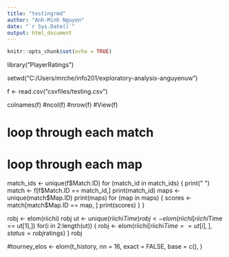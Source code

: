 ```yaml
---
title: "testingrmd"
author: "Anh-Minh Nguyen"
date: "`r Sys.Date()`"
output: html_document
---
```


```r
knitr::opts_chunk$set(echo = TRUE)
```

library("PlayerRatings")

setwd("C:/Users/mrche/info201/exploratory-analysis-anguyenuw")

f <- read.csv("csvfiles/testing.csv")

colnames(f)
#ncol(f)
#nrow(f)
#View(f)

# loop through each match
# loop through each map
match_ids <- unique(f$Match.ID)
for (match_id in match_ids) {
  print(" ")
  match <- f[f$Match.ID == match_id,]
  print(match_id)
  maps <- unique(match$Map.ID)
  print(maps)
  for (map in maps) {
    scores <- match[match$Map.ID == map, ]
    print(scores)
  }
}


robj <- elom(riichi)
robj
ut <- unique(riichi$Time)
robj <- elom(riichi[riichi$Time == ut[1],])
for(i in 2:length(ut)) {
robj <- elom(riichi[riichi$Time == ut[i],], status = robj$ratings)
}
robj


#tourney_elos <- elom(t_history, nn = 16, exact = FALSE, base = c(), )


